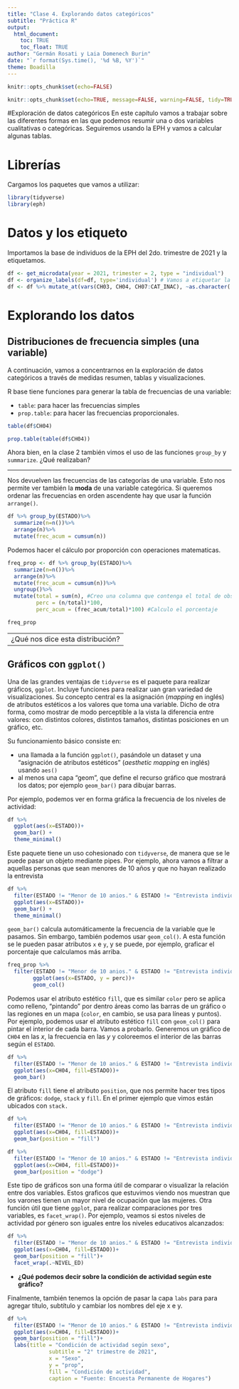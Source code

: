 ```yaml
---
title: "Clase 4. Explorando datos categóricos"
subtitle: "Práctica R"
output: 
  html_document:
    toc: TRUE
    toc_float: TRUE
author: "Germán Rosati y Laia Domenech Burin"
date: "`r format(Sys.time(), '%d %B, %Y')`"
theme: Boadilla
---
```

```r
knitr::opts_chunk$set(echo=FALSE)
```

```r
knitr::opts_chunk$set(echo=TRUE, message=FALSE, warning=FALSE, tidy=TRUE)
```

#Exploración de datos categóricos 
En este capítulo vamos a trabajar sobre las diferentes formas en las que podemos resumir una o dos variables cualitativas o categóricas. Seguiremos usando la EPH y vamos a calcular algunas tablas.

# Librerías
Cargamos los paquetes que vamos a utilizar:
```r
library(tidyverse)
library(eph)
```

# Datos y los etiqueto
Importamos la base de individuos de la EPH del 2do. trimestre de 2021 y la etiquetamos.
```r
df <- get_microdata(year = 2021, trimester = 2, type = "individual")
df <- organize_labels(df=df, type='individual') # Vamos a etiquetar la base
df <- df %>% mutate_at(vars(CH03, CH04, CH07:CAT_INAC), ~as.character(.))
```

# Explorando los datos
## Distribuciones de frecuencia simples (una variable)
A continuación, vamos a concentrarnos en la exploración de datos categóricos a través de medidas resumen, tablas y visualizaciones. 

R base tiene funciones para generar la tabla de frecuencias de una variable:

- `table`: para hacer las frecuencias simples
- `prop.table`: para hacer las frecuencias proporcionales. 

```r
table(df$CH04)
```

```r
prop.table(table(df$CH04))
```



Ahora bien, en la clase 2 también vimos el uso de las funciones `group_by` y `summarize`. ¿Qué realizaban? 

----

Nos devuelven las frecuencias de las categorías de una variable. Esto nos permite ver también la **moda** de una variable categórica. Si queremos ordenar las frecuencias en orden ascendente hay que usar la función `arrange()`.
```r
df %>% group_by(ESTADO)%>%
  summarize(n=n())%>%
  arrange(n)%>%
  mutate(frec_acum = cumsum(n))
```

Podemos hacer el cálculo por proporción con operaciones matematicas. 
```r
freq_prop <- df %>% group_by(ESTADO)%>%
  summarize(n=n())%>%
  arrange(n)%>%
  mutate(frec_acum = cumsum(n))%>%
  ungroup()%>%
  mutate(total = sum(n), #Creo una columna que contenga el total de observaciones
         perc = (n/total)*100,
         perc_acum = (frec_acum/total)*100) #Calculo el porcentaje

freq_prop
```

---
¿Qué nos dice esta distribución?
---

## Gráficos con `ggplot()`
Una de las grandes ventajas de `tidyverse` es el paquete para realizar gráficos, `ggplot`. Incluye funciones para realizar uan gran variedad de visualizaciones. Su concepto central es la asignación (*mapping* en inglés) de atributos estéticos a los valores que toma una variable. Dicho de otra forma, como mostrar de modo perceptible a la vista la diferencia entre valores: con distintos colores, distintos tamaños, distintas posiciones en un gráfico, etc.

Su funcionamiento básico consiste en:

- una llamada a la función `ggplot()`, pasándole un dataset y una "asignación de atributos estéticos" (_aesthetic mapping_ en inglés) usando `aes()` 
- al menos una capa "geom", que define el recurso gráfico que mostrará los datos; por ejemplo `geom_bar()` para dibujar barras.

Por ejemplo, podemos ver en forma gráfica la frecuencia de los niveles de actividad:
```r
df %>%
  ggplot(aes(x=ESTADO))+
  geom_bar() +
  theme_minimal()
```

Este paquete tiene un uso cohesionado con `tidyverse`, de manera que se le puede pasar un objeto mediante pipes. Por ejemplo, ahora vamos a filtrar a aquellas personas que sean menores de 10 años y que no hayan realizado la entrevista

```r
df %>%
  filter(ESTADO != "Menor de 10 anios." & ESTADO != "Entrevista individual no realizada (no respuesta al cuestionario individual)")%>% #Filtro los casos que no corresponden
  ggplot(aes(x=ESTADO))+
  geom_bar() +
  theme_minimal()
```

`geom_bar()` calcula automáticamente la frecuencia de la variable que le pasamos. Sin embargo, también podemos usar `geom_col()`. A esta función se le pueden pasar atributos `x` e `y`, y se puede, por ejemplo, graficar el porcentaje que calculamos más arriba. 

```r
freq_prop %>%
  filter(ESTADO != "Menor de 10 anios." & ESTADO != "Entrevista individual no realizada (no respuesta al cuestionario individual)")%>% 
        ggplot(aes(x=ESTADO, y = perc))+
        geom_col()
```

Podemos usar el atributo estético `fill`, que es similar `color` pero se aplica como relleno, "pintando" por dentro áreas como las barras de un gráfico o las regiones en un mapa (`color`, en cambio, se usa para líneas y puntos). Por ejemplo, podemos usar el atributo estético `fill` con `geom_col()` para pintar el interior de cada barra. Vamos a probarlo. Generemos un gráfico de `CH04` en las $x$, la frecuencia en las $y$ y coloreemos el interior de las barras según el `ESTADO`.

```r
df %>%
  filter(ESTADO != "Menor de 10 anios." & ESTADO != "Entrevista individual no realizada (no respuesta al cuestionario individual)")%>% 
  ggplot(aes(x=CH04, fill=ESTADO))+
  geom_bar()
```
El atributo `fill` tiene el atributo `position`, que nos permite hacer tres tipos de gráficos: `dodge`, `stack` y `fill`. En el primer ejemplo que vimos están ubicados con `stack.`

```r
df %>%
  filter(ESTADO != "Menor de 10 anios." & ESTADO != "Entrevista individual no realizada (no respuesta al cuestionario individual)")%>% 
  ggplot(aes(x=CH04, fill=ESTADO))+
  geom_bar(position = "fill")
```

```r
df %>%
  filter(ESTADO != "Menor de 10 anios." & ESTADO != "Entrevista individual no realizada (no respuesta al cuestionario individual)")%>% 
  ggplot(aes(x=CH04, fill=ESTADO))+
  geom_bar(position = "dodge")
```

Este tipo de gráficos son una forma útil de comparar o visualizar la relación entre dos variables. Estos graficos que estuvimos viendo nos muestran que los varones tienen un mayor nivel de ocupación que las mujeres. Otra función útil que tiene `ggplot`, para realizar comparaciones por tres variables, es `facet_wrap()`. Por ejemplo, veamos si estos niveles de actividad por género son iguales entre los niveles educativos alcanzados: 

```r
df %>%
  filter(ESTADO != "Menor de 10 anios." & ESTADO != "Entrevista individual no realizada (no respuesta al cuestionario individual)")%>% 
  ggplot(aes(x=CH04, fill=ESTADO))+
  geom_bar(position = "fill")+
  facet_wrap(.~NIVEL_ED)
```


- **¿Qué podemos decir sobre la condición de actividad según este gráfico?**

Finalmente, también tenemos la opción de pasar la capa `labs` para para agregar título, subtítulo y cambiar los nombres del eje x e y. 

```r
df %>%
  filter(ESTADO != "Menor de 10 anios." & ESTADO != "Entrevista individual no realizada (no respuesta al cuestionario individual)")%>% 
  ggplot(aes(x=CH04, fill=ESTADO))+
  geom_bar(position = "fill")+
  labs(title = "Condición de actividad según sexo",
             subtitle = "2° trimestre de 2021",
             x = "Sexo",
             y = "prop",
             fill = "Condición de actividad",
             caption = "Fuente: Encuesta Permanente de Hogares")
```

